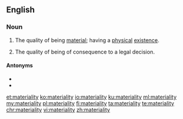==English==

===Noun===
{{en-noun|materialities}}
# The quality of being [[material]]; having a [[physical]] [[existence]].
# {{lb|en|legal}} The quality of being of consequence to a legal decision.

====Antonyms====
* {{l|en|immateriality}}
* {{l|en|ethereality}}

[[et:materiality]]
[[ko:materiality]]
[[io:materiality]]
[[ku:materiality]]
[[ml:materiality]]
[[my:materiality]]
[[pl:materiality]]
[[fi:materiality]]
[[ta:materiality]]
[[te:materiality]]
[[chr:materiality]]
[[vi:materiality]]
[[zh:materiality]]